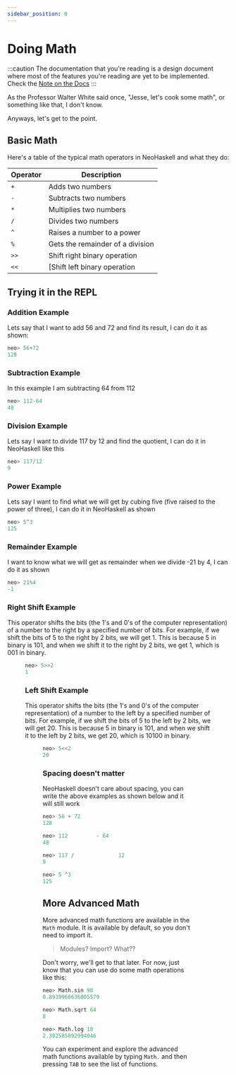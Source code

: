 ```yaml
---
sidebar_position: 0
---
```



# Doing Math

:::caution
The documentation that you're reading is a design document where most of
the features you're reading are yet to be implemented. Check the [Note on the Docs](/docs/docs-intro)
:::

As the Professor Walter White said once, "Jesse, let's cook some math", or something like that, I don't know.

Anyways, let's get to the point.

## Basic Math <Badge issue="22"/>

Here's a table of the typical math operators in NeoHaskell and what they do:

| Operator | Description                      |
| -------- | -------------------------------- |
| `+`      | Adds two numbers                 |
| `-`      | Subtracts two numbers            |
| `*`      | Multiplies two numbers           |
| `/`      | Divides two numbers              |
| `^`      | Raises a number to a power       |
| `%`      | Gets the remainder of a division |
| `>>`     | Shift right binary operation     |
| `<<`     | [Shift left binary operation     |

## Trying it in the REPL

### Addition Example

Lets say that I want to add 56 and 72 and find its result, I can do it as shown:

```haskell
neo> 56+72
128
```

### Subtraction Example

In this example I am subtracting 64 from 112

```haskell
neo> 112-64
48
```

### Division Example

Lets say I want to divide 117 by 12 and find the quotient, I can do it in NeoHaskell like this

```haskell
neo> 117/12
9
```

### Power Example

Lets say I want to find what we will get by cubing five (five raised to the power of three), I can do it in NeoHaskell as shown

```haskell
neo> 5^3
125
```

### Remainder Example

I want to know what we will get as remainder when we divide -21 by 4, I can do it as shown

```haskell
neo> 21%4
-1
```

### Right Shift Example

This operator shifts the bits (the 1's and 0's of the computer representation) of a number to the right by a specified number of bits. For example, if we shift the bits of 5 to the right by 2 bits, we will get 1. This is because 5 in binary is 101, and when we shift it to the right by 2 bits, we get 1, which is 001 in binary.

<Figure
  src={require("./img/Bitwise-operator-right-shift.png").default}
  alt="Graphical explanation of the above"
  sourceLink="https://www.geeksforgeeks.org/left-shift-right-shift-operators-c-cpp/"
/>

```haskell
neo> 5>>2
1
```

### Left Shift Example

This operator shifts the bits (the 1's and 0's of the computer representation) of a number to the left by a specified number of bits. For example, if we shift the bits of 5 to the left by 2 bits, we will get 20. This is because 5 in binary is 101, and when we shift it to the left by 2 bits, we get 20, which is 10100 in binary.

<Figure
  src={require("./img/Bitwise-operator-left-shift.png").default}
  alt="Graphical explanation of the above"
  sourceLink="https://www.geeksforgeeks.org/left-shift-right-shift-operators-c-cpp/"
/>

```haskell
neo> 5<<2
20
```

### Spacing doesn't matter

NeoHaskell doesn't care about spacing, you can write the above examples as shown below and it will still work

```haskell
neo> 56 + 72
128

neo> 112         - 64
48

neo> 117 /              12
9

neo> 5 ^3
125
```

## More Advanced Math

More advanced math functions are available in the `Math` module. It is
available by default, so you don't need to import it.

> Modules? Import? What??

Don't worry, we'll get to that later. For now, just know that you can use
do some math operations like this:

```haskell
neo> Math.sin 90
0.8939966636005579

neo> Math.sqrt 64
8

neo> Math.log 10
2.302585092994046
```

You can experiment and explore the advanced math functions available by
typing `Math.` and then pressing `TAB` to see the list of functions.
